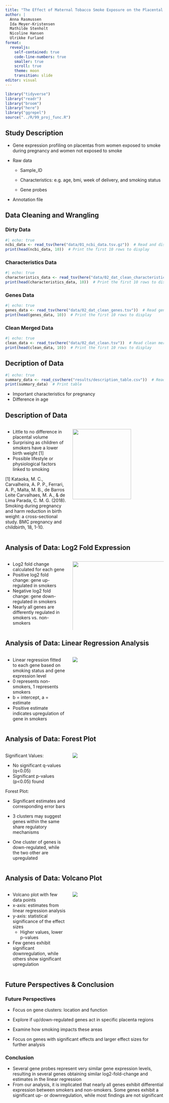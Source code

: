 ```yaml
---
title: "The Effect of Maternal Tobacco Smoke Exposure on the Placental Transcriptome"
author: |
  Anna Rasmussen  
  Ida Meyer-Kristensen  
  Mathilde Stenholt  
  Nicoline Hansen  
  Ulrikke Furland  
format: 
  revealjs:
    self-contained: true
    code-line-numbers: true
    smaller: true
    scroll: true
    theme: moon
    transition: slide
editor: visual
---
```


```r
library("tidyverse")
library("readr")
library("broom")
library("here")
library("ggrepel")
source("../R/99_proj_func.R")
```

## Study Description

-   Gene expression profiling on placentas from women exposed to smoke during pregnancy and women not exposed to smoke

-   Raw data

    -   Sample_ID

    -   Characteristics: e.g. age, bmi, week of delivery, and smoking status

    -   Gene probes

-   Annotation file

<!--# ---------------------------------------------------------------------- -->

<!--# SLIDE ---------------------------------------------------------------- -->

<!--# ---------------------------------------------------------------------- -->

## Data Cleaning and Wrangling

::: panel-tabset
### Dirty Data

```r
#| echo: true
ncbi_data <- read_tsv(here("data/01_ncbi_data.tsv.gz"))  # Read and display the gzipped TSV file
print(head(ncbi_data, 10))  # Print the first 10 rows to display
```

### Characteristics Data

```r
#| echo: true
characteristics_data <- read_tsv(here("data/02_dat_clean_characteristics.tsv"))  # Read characteristics data
print(head(characteristics_data, 10))  # Print the first 10 rows to display
```

### Genes Data

```r
#| echo: true
genes_data <- read_tsv(here("data/02_dat_clean_genes.tsv"))  # Read gene data
print(head(genes_data, 10))  # Print the first 10 rows to display
```

### Clean Merged Data

```r
#| echo: true
clean_data <- read_tsv(here("data/02_dat_clean.tsv"))  # Read clean merged data
print(head(clean_data, 10))  # Print the first 10 rows to display
```
:::

<!--# ---------------------------------------------------------------------- -->

<!--# SLIDE ---------------------------------------------------------------- -->

<!--# ---------------------------------------------------------------------- -->

## Decription of Data

```r
#| echo: true
summary_data <- read_csv(here("results/description_table.csv"))  # Read sammary table
print(summary_data)  # Print table
```

-   Important characteristics for pregnancy
-   Difference in age

<!--# ---------------------------------------------------------------------- -->

<!--# SLIDE ---------------------------------------------------------------- -->

<!--# ---------------------------------------------------------------------- -->

## Description of Data

::: columns
::: {.column width="40%"}
-   Little to no difference in placental volume
-   Surprising as children of smokers have a lower birth weight \[1\]
-   Possible lifestyle or physiological factors linked to smoking

\[1\] Kataoka, M. C., Carvalheira, A. P. P., Ferrari, A. P., Malta, M. B., de Barros Leite Carvalhaes, M. A., & de Lima Parada, C. M. G. (2018). Smoking during pregnancy and harm reduction in birth weight: a cross-sectional study. BMC pregnancy and childbirth, 18, 1-10.
:::

::: {.column width="60%"}
![](../results/plots/description_combined_plot1.png){width="80%"}
:::
:::

<!--# ---------------------------------------------------------------------- -->

<!--# SLIDE ---------------------------------------------------------------- -->

<!--# ---------------------------------------------------------------------- -->

## Analysis of Data: Log2 Fold Expression

::: {.columns style="margin-left: 0px;"}
::: {.column style="margin-left: 0px; width: 40%;"}
-   Log2 fold change calculated for each gene
-   Positive log2 fold change: gene up-regulated in smokers
-   Negative log2 fold change: gene down-regulated in smokers
-   Nearly all genes are differently regulated in smokers vs. non-smokers
:::

::: {.column width="60%"}
![](../results/plots/upregulated_downregulated_genes.png){width="150%"}
:::
:::

<!--# ---------------------------------------------------------------------- -->

<!--# SLIDE ---------------------------------------------------------------- -->

<!--# ---------------------------------------------------------------------- -->

## Analysis of Data: Linear Regression Analysis

::: columns
::: {.column width="40%"}
-   Linear regression fitted to each gene based on smoking status and gene expression level
-   0 represents non-smokers, 1 represents smokers
-   b = intercept, a = estimate
-   Positive estimate indicates upregulation of gene in smokers
:::

::: {.column width="60%"}
![](../results/plots/linear_regression_plot.png)
:::
:::

<!--# ---------------------------------------------------------------------- -->

<!--# SLIDE ---------------------------------------------------------------- -->

<!--# ---------------------------------------------------------------------- -->

## Analysis of Data: Forest Plot

::: columns
::: {.column width="40%"}
Significant Values:

-   No significant q-values (q\<0.05)
-   Significant p-values (p\<0.05) found

Forest Plot:

-   Significant estimates and corresponding error bars

-   3 clusters may suggest genes within the same share regulatory mechanisms

-   One cluster of genes is down-regulated, while the two other are upregulated
:::

::: {.column width="60%"}
![](../results/plots/genes_associated_with_smoking_significant1.png)
:::
:::

<!--# ---------------------------------------------------------------------- -->

<!--# SLIDE ---------------------------------------------------------------- -->

<!--# ---------------------------------------------------------------------- -->

## Analysis of Data: Volcano Plot

::: columns
::: {.column width="40%"}
-   Volcano plot with few data points
-   x-axis: estimates from linear regression analysis
-   y-axis: statistical significance of the effect sizes
    -   Higher values, lower p-values
-   Few genes exhibit significant downregulation, while others show significant upregulation
:::

::: {.column width="60%"}
![](../results/plots/volcano_plot_p_value.png)
:::
:::

<!--# ---------------------------------------------------------------------- -->

<!--# SLIDE ---------------------------------------------------------------- -->

<!--# ---------------------------------------------------------------------- -->

## Future Perspectives & Conclusion

### Future Perspectives

-   Focus on gene clusters: location and function

-   Explore if up/down-regulated genes act in specific placenta regions

-   Examine how smoking impacts these areas

-   Focus on genes with significant effects and larger effect sizes for further analysis

### Conclusion

-   Several gene probes represent very similar gene expression levels, resulting in several genes obtaining similar log2-fold-change and estimates in the linear regression
-   From our analysis, it is implicated that nearly all genes exhibit differential expression between smokers and non-smokers. Some genes exhibit a significant up- or downregulation, while most findings are not significant
